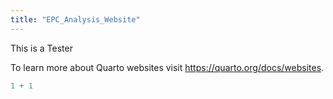 ```yaml
---
title: "EPC_Analysis_Website"
---
```


This is a Tester

To learn more about Quarto websites visit <https://quarto.org/docs/websites>.

```r
1 + 1
```
